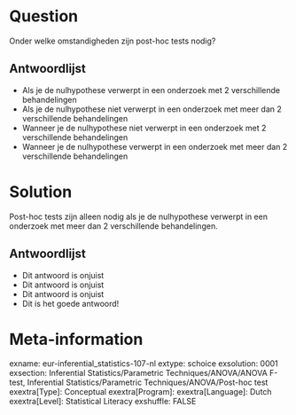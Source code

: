 Question
========
Onder welke omstandigheden zijn post-hoc tests nodig?

Antwoordlijst
----------
* Als je de nulhypothese verwerpt in een onderzoek met 2 verschillende behandelingen
* Als je de nulhypothese niet verwerpt in een onderzoek met meer dan 2 verschillende behandelingen
* Wanneer je de nulhypothese niet verwerpt in een onderzoek met 2 verschillende behandelingen
* Wanneer je de nulhypothese verwerpt in een onderzoek met meer dan 2 verschillende behandelingen


Solution
========
Post-hoc tests zijn alleen nodig als je de nulhypothese verwerpt in een onderzoek met meer dan 2 verschillende behandelingen.

Antwoordlijst
----------
* Dit antwoord is onjuist
* Dit antwoord is onjuist
* Dit antwoord is onjuist
* Dit is het goede antwoord!

Meta-information
================
exname: eur-inferential_statistics-107-nl
extype: schoice
exsolution: 0001
exsection: Inferential Statistics/Parametric Techniques/ANOVA/ANOVA F-test, Inferential Statistics/Parametric Techniques/ANOVA/Post-hoc test
exextra[Type]: Conceptual
exextra[Program]: 
exextra[Language]: Dutch
exextra[Level]: Statistical Literacy
exshuffle: FALSE
